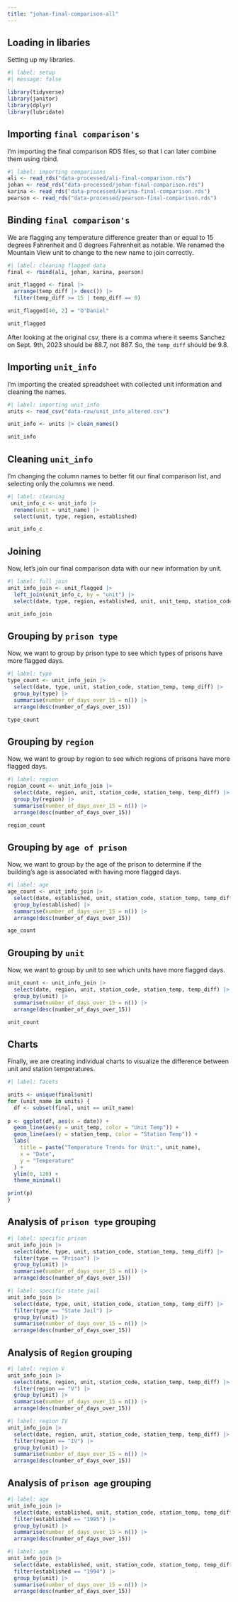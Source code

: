 ```yaml
---
title: "johan-final-comparison-all"
---
```


## Loading in libaries

Setting up my libraries.

```r
#| label: setup
#| message: false

library(tidyverse)
library(janitor)
library(dplyr)
library(lubridate)
```

## Importing `final comparison's`

I’m importing the final comparison RDS files, so that I can later combine them using rbind.

```r
#| label: importing comparisons
ali <- read_rds("data-processed/ali-final-comparison.rds")
johan <- read_rds("data-processed/johan-final-comparison.rds")
karina <- read_rds("data-processed/karina-final-comparison.rds")
pearson <- read_rds("data-processed/pearson-final-comparison.rds")
```

## Binding `final comparison's`

We are flagging any temperature difference greater than or equal to 15 degrees Fahrenheit and 0 degrees Fahrenheit as notable. We renamed the Mountain View unit to change to the new name to join correctly.

```r
#| label: cleaning flagged data
final <- rbind(ali, johan, karina, pearson)

unit_flagged <- final |> 
  arrange(temp_diff |> desc()) |> 
  filter(temp_diff >= 15 | temp_diff == 0)

unit_flagged[40, 2] = "O'Daniel"

unit_flagged
```

After looking at the original csv, there is a comma where it seems Sanchez on Sept. 9th, 2023 should be 88.7, not 887. So, the `temp_diff` should be 9.8.

## Importing `unit_info`

I’m importing the created spreadsheet with collected unit information and cleaning the names.

```r
#| label: importing unit_info
units <- read_csv("data-raw/unit_info_altered.csv")

unit_info <- units |> clean_names()

unit_info
```

## Cleaning `unit_info`

I’m changing the column names to better fit our final comparison list, and selecting only the columns we need.

```r
#| label: cleaning
 unit_info_c <- unit_info |> 
  rename(unit = unit_name) |>
  select(unit, type, region, established)

unit_info_c
```

## Joining

Now, let’s join our final comparison data with our new information by unit.

```r
#| label: full join
unit_info_join <- unit_flagged |> 
  left_join(unit_info_c, by = "unit") |> 
  select(date, type, region, established, unit, unit_temp, station_code, station_temp, temp_diff)

unit_info_join
```

## Grouping by `prison type`

Now, we want to group by prison type to see which types of prisons have more flagged days.

```r
#| label: type
type_count <- unit_info_join |> 
  select(date, type, unit, station_code, station_temp, temp_diff) |> 
  group_by(type) |> 
  summarise(number_of_days_over_15 = n()) |> 
  arrange(desc(number_of_days_over_15))

type_count
```

## Grouping by `region`

Now, we want to group by region to see which regions of prisons have more flagged days.

```r
#| label: region
region_count <- unit_info_join |> 
  select(date, region, unit, station_code, station_temp, temp_diff) |> 
  group_by(region) |> 
  summarise(number_of_days_over_15 = n()) |> 
  arrange(desc(number_of_days_over_15))

region_count
```

## Grouping by `age of prison`

Now, we want to group by the age of the prison to determine if the building’s age is associated with having more flagged days.

```r
#| label: age
age_count <- unit_info_join |> 
  select(date, established, unit, station_code, station_temp, temp_diff) |> 
  group_by(established) |> 
  summarise(number_of_days_over_15 = n()) |> 
  arrange(desc(number_of_days_over_15))

age_count
```

## Grouping by `unit`

Now, we want to group by unit to see which units have more flagged days.

```r
unit_count <- unit_info_join |> 
  select(date, region, unit, station_code, station_temp, temp_diff) |> 
  group_by(unit) |> 
  summarise(number_of_days_over_15 = n()) |> 
  arrange(desc(number_of_days_over_15))

unit_count
```

## Charts

Finally, we are creating individual charts to visualize the difference between unit and station temperatures.

```r
#| label: facets

units <- unique(final$unit)
for (unit_name in units) {
  df <- subset(final, unit == unit_name)
  
p <- ggplot(df, aes(x = date)) +
  geom_line(aes(y = unit_temp, color = "Unit Temp")) +
  geom_line(aes(y = station_temp, color = "Station Temp")) +
  labs(
    title = paste("Temperature Trends for Unit:", unit_name),
    x = "Date",
    y = "Temperature"
  ) +
  ylim(0, 120) +
  theme_minimal()

print(p)
}
```

## Analysis of `prison type` grouping

```r
#| label: specific prison
unit_info_join |> 
  select(date, type, unit, station_code, station_temp, temp_diff) |> 
  filter(type == "Prison") |>
  group_by(unit) |> 
  summarise(number_of_days_over_15 = n()) |> 
  arrange(desc(number_of_days_over_15))
```

```r
#| label: specific state jail
unit_info_join |> 
  select(date, type, unit, station_code, station_temp, temp_diff) |> 
  filter(type == "State Jail") |>
  group_by(unit) |> 
  summarise(number_of_days_over_15 = n()) |> 
  arrange(desc(number_of_days_over_15))
```

## Analysis of `Region` grouping

```r
#| label: region V 
unit_info_join |> 
  select(date, region, unit, station_code, station_temp, temp_diff) |> 
  filter(region == "V") |> 
  group_by(unit) |> 
  summarise(number_of_days_over_15 = n()) |> 
  arrange(desc(number_of_days_over_15))
```

```r
#| label: region IV 
unit_info_join |> 
  select(date, region, unit, station_code, station_temp, temp_diff) |> 
  filter(region == "IV") |> 
  group_by(unit) |> 
  summarise(number_of_days_over_15 = n()) |> 
  arrange(desc(number_of_days_over_15))
```

## Analysis of `prison age` grouping

```r
#| label: age
unit_info_join |> 
  select(date, established, unit, station_code, station_temp, temp_diff) |> 
  filter(established == "1995") |> 
  group_by(unit) |> 
  summarise(number_of_days_over_15 = n()) |> 
  arrange(desc(number_of_days_over_15))
```

```r
#| label: age
unit_info_join |> 
  select(date, established, unit, station_code, station_temp, temp_diff) |> 
  filter(established == "1994") |> 
  group_by(unit) |> 
  summarise(number_of_days_over_15 = n()) |> 
  arrange(desc(number_of_days_over_15))
```